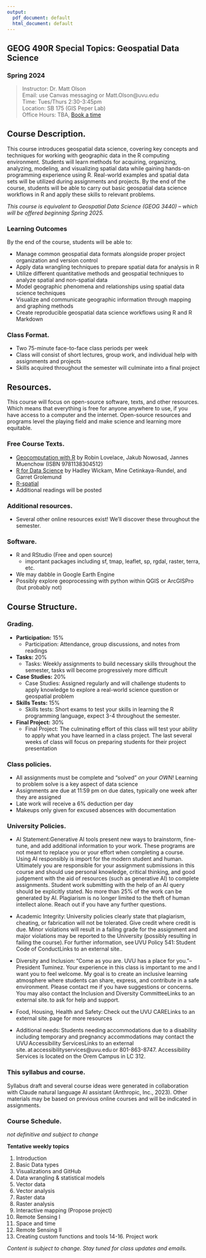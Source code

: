 ```yaml
---
output:
  pdf_document: default
  html_document: default
---
```

## GEOG 490R Special Topics: Geospatial Data Science
###  Spring 2024 

> Instructor: Dr. Matt Olson  \
> Email: use Canvas messaging or Matt.Olson@uvu.edu \
> Time: Tues/Thurs 2:30-3:45pm \
> Location: SB 175 (GIS Peper Lab) \
> Office Hours: TBA, [Book a time](https://outlook.office.com/bookwithme/user/99affef35d9f4707be160110794033e8@uvu.edu?anonymous&ep=bwmEmailSignature) \

## Course Description. 

This course introduces geospatial data science, covering key concepts and techniques for working with geographic data in the R computing environment. Students will learn methods for acquiring, organizing, analyzing, modeling, and visualizing spatial data while gaining hands-on programming experience using R. Real-world examples and spatial data sets will be utilized during assignments and projects. By the end of the course, students will be able to carry out basic geospatial data science workflows in R and apply these skills to relevant problems. 

*This course is equivalent to Geospatial Data Science (GEOG 3440) – which will be offered beginning Spring 2025.*

### Learning Outcomes
By the end of the course, students will be able to: \

* Manage common geospatial data formats alongside proper project organization and version control 
* Apply data wrangling techniques to prepare spatial data for analysis in R 
* Utilize different quantitative methods and geospatial techniques to analyze spatial and non-spatial data 
* Model geographic phenomena and relationships using spatial data science techniques 
* Visualize and communicate geographic information through mapping and graphing methods 
* Create reproducible geospatial data science workflows using R and R Markdown 

### Class Format.  

* Two 75-minute face-to-face class periods per week 
* Class will consist of short lectures, group work, and individual help with assignments and projects
* Skills acquired throughout the semester will culminate into a final project 

## Resources. 
This course will focus on open-source software, texts, and other resources. Which means that everything is free for anyone anywhere to use, if you have access to a computer and the internet. Open-source resources and programs level the playing field and make science and learning more equitable. 

### Free Course Texts. 
* [Geocomputation with R](https://r.geocompx.org/) by Robin Lovelace, Jakub Nowosad, Jannes Muenchow (ISBN 9781138304512) 
* [R for Data Science](https://r4ds.hadley.nz/) by Hadley Wickam, Mine Cetinkaya-Rundel, and Garret Grolemund 
* [R-spatial](https://r-spatial.org/)
* Additional readings will be posted  

### Additional resources. 
* Several other online resources exist! We'll discover these throughout the semester.

### Software. 
* R and RStudio (Free and open source) 
  + important packages including sf, tmap, leaflet, sp, rgdal, raster, terra, etc. 
* We may dabble in Google Earth Engine 
* Possibly explore geoprocessing with python within QGIS or ArcGISPro (but probably not) 

## Course Structure. 

### Grading. 
* **Participation:** 15% 
  + Participation: Attendance, group discussions, and notes from readings
* **Tasks:** 20%   
  + Tasks: Weekly assignments to build necessary skills throughout the semester, tasks will become progressively more difficult
* **Case Studies:** 20% 
  + Case Studies: Assigned regularly and will challenge students to apply knowledge to explore a real-world science question or geospatial problem 
* **Skills Tests:** 15% 
  + Skills tests: Short exams to test your skills in learning the R programming language, expect 3-4 throughout the semester.
* **Final Project:** 30% 
  + Final Project: The culminating effort of this class will test your ability to apply what you have learned in a class project. The last several weeks of class will focus on preparing students for their project presentation

### Class policies. 
* All assignments must be complete and “solved” *on your OWN!* Learning to problem solve is a key aspect of data science
* Assignments are due at 11:59 pm on due dates, typically one week after they are assigned
* Late work will receive a 6% deduction per day
* Makeups only given for excused absences with documentation 


### University Policies. 

* AI Statement:Generative AI tools present new ways to brainstorm, fine-tune, and add additional information to your work. These programs are not meant to replace you or your effort when completing a course. Using AI responsibly is import for the modern student and human. Ultimately you are responsible for your assignment submissions in this course and should use personal knowledge, critical thinking, and good judgement with the aid of resources (such as generative AI) to complete assignments. Student work submitting with the help of an AI query should be explicitly stated. No more than 25% of the work can be generated by AI. Plagiarism is no longer limited to the theft of human intellect alone. Reach out if you have any further questions. 

* Academic Integrity: University policies clearly state that plagiarism, cheating, or fabrication will not be tolerated. Give credit where credit is due. Minor violations will result in a failing grade for the assignment and major violations may be reported to the University (possibly resulting in failing the course). For further information, see UVU Policy 541: Student Code of ConductLinks to an external site.. 

* Diversity and Inclusion: “Come as you are. UVU has a place for you.”--President Tuminez. Your experience in this class is important to me and I want you to feel welcome. My goal is to create an inclusive learning atmosphere where students can share, express, and contribute in a safe environment. Please contact me if you have suggestions or concerns. You may also contact the Inclusion and Diversity CommitteeLinks to an external site. to ask for help and support. 

* Food, Housing, Health and Safety: Check out the UVU CARELinks to an external site. page for more resources  

* Additional needs: Students needing accommodations due to a disability including temporary and pregnancy accommodations may contact the UVU Accessibility ServicesLinks to an external site. at accessibilityservices@uvu.edu or 801-863-8747. Accessibility Services is located on the Orem Campus in LC 312.  

### This syllabus and course. 

Syllabus draft and several course ideas were generated in collaboration with Claude natural language AI assistant (Anthropic, Inc., 2023). Other materials may be based on previous online courses and will be indicated in assignments. 

### Course Schedule. 

*not definitive and subject to change*

**Tentative weekly topics**

1. Introduction
2. Basic Data types
3. Visualizations and GitHub
4. Data wrangling & statistical models
5. Vector data 
6. Vector analysis
7. Raster data 
8. Raster analysis
9. Interactive mapping (Propose project)
10. Remote Sensing I
11. Space and time
12. Remote Sensing II
13. Creating custom functions and tools
14-16. Project work


*Content is subject to change. Stay tuned for class updates and emails.* 

 